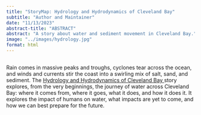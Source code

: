 ```yaml
---
title: "StoryMap: Hydrology and Hydrodynamics of Cleveland Bay"
subtitle: "Author and Maintainer"
date: "11/13/2023"
abstract-title: "ABSTRACT"
abstract: "A story about water and sediment movement in Cleveland Bay."
image: "../images/hydrology.jpg"
format: html
---
```


::: {.callout-tip}
##
Rain comes in massive peaks and troughs, cyclones tear across the ocean, and winds and currents stir the coast into a swirling mix of salt, sand, and sediment. The <a href="https://storymaps.arcgis.com/stories/40fb1343dd8f4a8f9edc3b51e2346943" class="storymap-links"> Hydrology and Hydrodynamics of Cleveland Bay </a> story explores, from the very beginnings, the journey of water across Cleveland Bay: where it comes from, where it goes, what it does, and how it does it. It explores the impact of humans on water, what impacts are yet to come, and how we can best prepare for the future.
:::

